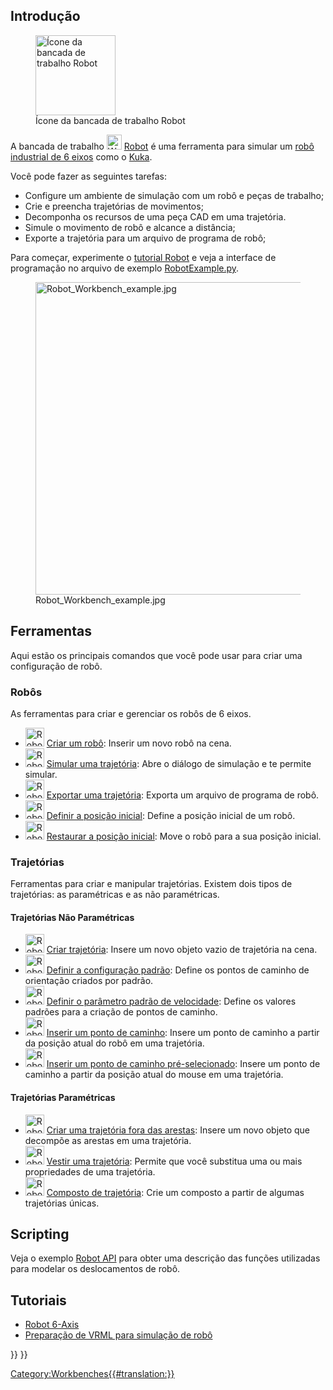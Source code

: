 <languages/>

{{Docnav
|[[Reverse_Engineering_Workbench/pt-br|Bancada de trabalho Reverse Engineering]]
|[[Sketcher_Workbench/pt-br|Bancada de trabalho Sketcher]]
|IconL=Workbench_Reverse_Engineering.svg
|IconR=Workbench_Sketcher.svg
}}

<div class="mw-translate-fuzzy">
{{VeryImportantMessage|O Robot Workbench não está em manutenção. Se você tem experiência com o tópico e está interessado em mantê-lo, por favor, declare sua intenção na seção de desenvolvedores no  [https://forum.freecadweb.org/index.php forum FreeCAD].
</div>

A razão pela qual esta bancada de trabalho ainda está no código-fonte mestre é porque esta bancada de trabalho está programada em C++. Se esta bancada de trabalho pudesse ser programada em Python, então ela poderia ser feita em uma  [[external_workbenches/pt-br|bancada de trabalho externa]] e poderia ser movida para um repositório separado.
}}

<span id="Introduction"></span>
== Introdução ==

[[Image:Workbench_Robot.svg|thumb|128px|Ícone da bancada de trabalho Robot]]

A bancada de trabalho [[Image:Workbench_Robot.svg|24px]] [[Robot_Workbench|Robot]] é uma ferramenta para simular um [[Robot_6-Axis/pt-br|robô industrial de 6 eixos]] como o [http://kuka.com/ Kuka].

Você pode fazer as seguintes tarefas:
* Configure um ambiente de simulação com um robô e peças de trabalho;
* Crie e preencha trajetórias de movimentos;
* Decomponha os recursos de uma peça CAD em uma trajetória.
* Simule o movimento de robô e alcance a distância;
* Exporte a trajetória para um arquivo de programa de robô;

Para começar, experimente o [[Robot_tutorial/pt-br|tutorial Robot]] e veja a interface de programação no arquivo de exemplo [https://github.com/FreeCAD/FreeCAD_sf_master/blob/master/src/Mod/Robot/RobotExample.py RobotExample.py].

{{TOCright}}
[[Image:Robot_Workbench_example.jpg|500px]]

== Ferramentas ==
Aqui estão os principais comandos que você pode usar para criar uma configuração de robô. 

=== Robôs ===
As ferramentas para criar e gerenciar os robôs de 6 eixos.

* [[Image:Robot_CreateRobot.svg|30px]] [[Robot_CreateRobot/pt-br|Criar um robô]]: Inserir um novo robô na cena.
* [[Image:Robot_Simulate.svg|30px]] [[Robot_Simulate/pt-br|Simular uma trajetória]]: Abre o diálogo de simulação e te permite simular. 
* [[Image:Robot_Export.svg|30px]] [[Robot_Export/pt-br|Exportar uma trajetória]]: Exporta um arquivo de programa de robô.
* [[Image:Robot_SetHomePos.svg|30px]] [[Robot_SetHomePos/pt-br|Definir a posição inicial]]: Define a posição inicial de um robô.
* [[Image:Robot_RestoreHomePos.svg|30px]] [[Robot_RestoreHomePos/pt-br|Restaurar a posição inicial]]: Move o robô para a sua posição inicial.

=== Trajetórias ===
Ferramentas para criar e manipular trajetórias. Existem dois tipos de trajetórias: as paramétricas e as não paramétricas.

==== Trajetórias Não Paramétricas ====
* [[Image:Robot_CreateTrajectory.svg|30px]] [[Robot_CreateTrajectory/pt-br|Criar trajetória]]: Insere um novo objeto vazio de trajetória na cena.
* [[Image:Robot_SetDefaultOrientation.svg|30px]] [[Robot_SetDefaultOrientation/pt-br|Definir a configuração padrão]]: Define os pontos de caminho de orientação criados por padrão.
* [[Image:Robot_SetDefaultValues.svg|30px]] [[Robot_SetDefaultValues/pt-br|Definir o parâmetro padrão de velocidade]]: Define os valores padrões para a criação de pontos de caminho.
* [[Image:Robot_InsertWaypoint.svg|30px]] [[Robot_InsertWaypoint/pt-br|Inserir um ponto de caminho]]: Insere um ponto de caminho a partir da posição atual do robô em uma trajetória.
* [[Image:Robot_InsertWaypointPre.svg|30px]] [[Robot_InsertWaypointPre/pt-br|Inserir um ponto de caminho pré-selecionado]]: Insere um ponto de caminho a partir da posição atual do mouse em uma trajetória.

==== Trajetórias Paramétricas ====
* [[Image:Robot_Edge2Trac.svg|30px]] [[Robot_Edge2Trac/pt-br|Criar uma trajetória fora das arestas]]: Insere um novo objeto que decompõe as arestas em uma trajetória.
* [[Image:Robot_TrajectoryDressUp.svg|30px]] [[Robot_TrajectoryDressUp/pt-br|Vestir uma trajetória]]: Permite que você substitua uma ou mais propriedades de uma trajetória.
* [[Image:Robot_TrajectoryCompound.svg|30px]] [[Robot_TrajectoryCompound/pt-br|Composto de trajetória]]: Crie um composto a partir de algumas trajetórias únicas.

== Scripting ==

Veja o exemplo [[Robot_API_example/pt-br|Robot API]] para obter uma descrição das funções utilizadas para modelar os deslocamentos de robô.

== Tutoriais ==
* [[Robot 6-Axis/pt-br|Robot 6-Axis]]
* [[VRML Preparation for Robot Simulation/pt-br|Preparação de VRML para simulação de robô]]


{{Docnav
|[[Reverse_Engineering_Workbench/pt-br|Bancada de trabalho Reverse Engineering]]
|[[Sketcher_Workbench/pt-br|Bancada de trabalho Sketcher]]
|IconL=Workbench_Reverse_Engineering.svg
|IconR=Workbench_Sketcher.svg
}}

{{Robot Tools navi{{#translation:}}}}
{{Userdocnavi{{#translation:}}}}
[[Category:Workbenches{{#translation:}}]]